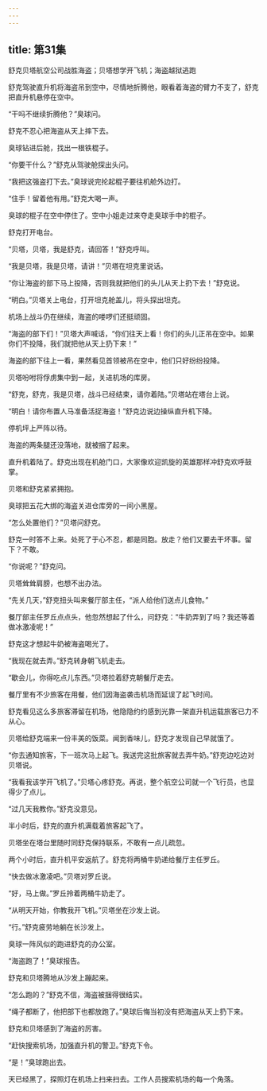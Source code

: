 ```yaml
---
---
---
```

title: 第31集
---




舒克贝塔航空公司战胜海盗；贝塔想学开飞机；海盗越狱逃跑



舒克驾驶直升机将海盗吊到空中，尽情地折腾他，眼看着海盗的臂力不支了，舒克把直升机悬停在空中。

“干吗不继续折腾他？”臭球问。

舒克不忍心把海盗从天上摔下去。

臭球钻进后舱，找出一根铁棍子。

“你要干什么？”舒克从驾驶舱探出头问。

“我把这强盗打下去。”臭球说完抡起棍子要往机舱外边打。

“住手！留着他有用。”舒克大喝一声。

臭球的棍子在空中停住了。空中小姐走过来夺走臭球手中的棍子。

舒克打开电台。

“贝塔，贝塔，我是舒克，请回答！”舒克呼叫。

“我是贝塔，我是贝塔，请讲！”贝塔在坦克里说话。

“你让海盗的部下马上投降，否则我就把他们的头儿从天上扔下去！”舒克说。

“明白。”贝塔关上电台，打开坦克舱盖儿，将头探出坦克。

机场上战斗仍在继续，海盗的喽啰们还挺顽固。

“海盗的部下们！”贝塔大声喊话，“你们往天上看！你们的头儿正吊在空中。如果你们不投降，我们就把他从天上扔下来！”

海盗的部下往上一看，果然看见首领被吊在空中，他们只好纷纷投降。

贝塔吩咐将俘虏集中到一起，关进机场的库房。

“舒克，舒克，我是贝塔，战斗已经结束，请你着陆。”贝塔站在塔台上说。

“明白！请你布置人马准备活捉海盗！”舒克边说边操纵直升机下降。

停机坪上严阵以待。

海盗的两条腿还没落地，就被捆了起来。

直升机着陆了。舒克出现在机舱门口，大家像欢迎凯旋的英雄那样冲舒克欢呼鼓掌。

贝塔和舒克紧紧拥抱。

臭球把五花大绑的海盗关进仓库旁的一间小黑屋。

“怎么处置他们？”贝塔问舒克。

舒克一时答不上来。处死了于心不忍，都是同胞。放走？他们又要去干坏事。留下？不敢。

“你说呢？”舒克问。

贝塔耸耸肩膀，也想不出办法。

“先关几天，”舒克扭头叫来餐厅部主任，“派人给他们送点儿食物。”

餐厅部主任罗丘点点头，他忽然想起了什么，问舒克：“牛奶弄到了吗？我还等着做冰激凌呢！”

舒克这才想起牛奶被海盗喝光了。

“我现在就去弄。”舒克转身朝飞机走去。

“歇会儿，你得吃点儿东西。”贝塔拉着舒克朝餐厅走去。

餐厅里有不少旅客在用餐，他们因海盗袭击机场而延误了起飞时间。

舒克看见这么多旅客滞留在机场，他隐隐约约感到光靠一架直升机运载旅客已力不从心。

贝塔给舒克端来一份丰美的饭菜。闻到香味儿，舒克才发现自己早就饿了。

“你去通知旅客，下一班次马上起飞。我送完这批旅客就去弄牛奶。”舒克边吃边对贝塔说。

“我看我该学开飞机了。”贝塔心疼舒克。再说，整个航空公司就一个飞行员，也显得少了点儿。

“过几天我教你。”舒克没意见。

半小时后，舒克的直升机满载着旅客起飞了。

贝塔坐在塔台里随时同舒克保持联系，不敢有一点儿疏忽。

两个小时后，直升机平安返航了。舒克将两桶牛奶递给餐厅主任罗丘。

“快去做冰激凌吧。”贝塔对罗丘说。

“好，马上做。”罗丘拎着两桶牛奶走了。

“从明天开始，你教我开飞机。”贝塔坐在沙发上说。

“行。”舒克疲劳地躺在长沙发上。

臭球一阵风似的跑进舒克的办公室。

“海盗跑了！”臭球报告。

舒克和贝塔腾地从沙发上蹦起来。

“怎么跑的？”舒克不信，海盗被捆得很结实。

“绳子都断了，他把部下也都放跑了。”臭球后悔当初没有把海盗从天上扔下来。

舒克和贝塔感到了海盗的厉害。

“赶快搜索机场，加强直升机的警卫。”舒克下令。

“是！”臭球跑出去。

天已经黑了，探照灯在机场上扫来扫去。工作人员搜索机场的每一个角落。